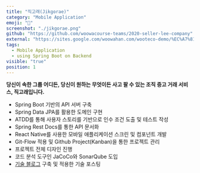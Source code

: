 ```yaml
---
title: "직고래(Jikgorae)"
category: "Mobile Application"
emoji: "📱"
screenshot: "./jikgorae.png"
github: "https://github.com/woowacourse-teams/2020-seller-lee-company"
external: "https://sites.google.com/woowahan.com/wooteco-demo/%EC%A7%81%EA%B3%A0%EB%9E%98"
tags:
  - Mobile Application
  - using Spring Boot on Backend
visible: "true"
position: 1
---
```



**당신이 속한 그룹 어디든, 당신이 원하는 무엇이든 사고 팔 수 있는 조직 중고 거래 서비스, 직고래입니다.**

- Spring Boot 기반의 API 서버 구축
- Spring Data JPA를 활용한 도메인 구현
- ATDD를 통해 사용자 스토리를 기반으로 인수 조건 도출 및 테스트 작성
- Spring Rest Docs를 통한 API 문서화
- React Native를 사용한 모바일 애플리케이션 스크린 및 컴포넌트 개발
- Git-Flow 적용 및 Github Project(Kanban)을 통한 프로젝트 관리
- 프로젝트 전체 디자인 진행
- 코드 분석 도구인 JaCoCo와 SonarQube 도입
- <a href="https://seller-lee.github.io/" target="_blank" rel="nofollow noopener noreferrer" aria-label="External Link"><Underlining color={Theme.colors.secondary} hoverColor={Theme.colors.secondary}>기술 블로그</Underlining></a> 구축 및 적용한 기술 포스팅